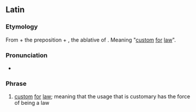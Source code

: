 ==Latin==

===Etymology===
From {{m|la|mōs||custom, habit}} + the preposition {{m|la|prō||for}} + {{m|la|lēge}}, the ablative of {{m|la|lēx||law}}. Meaning "[[custom]] [[for]] [[law]]".

===Pronunciation===
* {{la-IPA|mōs prō lēge}}

===Phrase===
{{head|la|phrase|head=[[mōs]] [[prō]] [[lex|lēge]]}}

# [[custom]] [[for]] [[law]]; meaning that the usage that is customary has the force of being a law